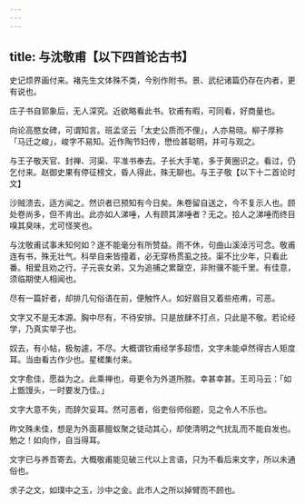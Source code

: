 ```yaml
---
---
---
```

title: 与沈敬甫【以下四首论古书】
---



史记烦界画付来。褚先生文体殊不类，今别作附书。景、武纪诸篇仍存在内者，更有说也。

庄子书自郭象后，无人深究。近欲略看此书。钦甫有暇，可同看，好商量也。

向论高愍女碑，可谓知言。班孟坚云「太史公质而不俚」，人亦易晓。柳子厚称「马迁之峻」，峻字不易知。近作陶节妇传，懋俭甚聪明，并可与观之。

与王子敬天官、封禅、河渠、平准书奉去。子长大手笔，多于黄圈识之。看过，仍乞付来。赵御史果有停征榜文，昏人得此，殊无聊也。与王子敬【以下十二首论时文】

沙贼溃去，适方闻之。然识者已预知有今日矣。朱卷留自送之，今不复示人也。顾处卷尚多，但不肯出。此亦如人涕唾，人有顾其涕唾者？无之。拾人之涕唾而终目嗅其臭味，尤可怪笑也。

与沈敬甫试事未知何如？遂不能毫分有所赞益。雨不休，句曲山溪淖污可念。敬甫连有书，殊无壮气。科举自来皆撞着，必无穿杨贯虱之技。渠不比少年，只看此番。相爱且劝之行。子元丧女弟，又为追捕之累罄空，非附骥不能千里。有佳意，须临期使人相闻也。

尽有一篇好者，却排几句俗语在前，便触忤人。如好眉目又着些疮痏，可恶。

文字又不是无本源。胸中尽有，不待安排。只是放肆不打点，只此是不敬。若论经学，乃真实举子也。

奴去，有小帖，极匆遽，不尽。大概谓钦甫经学多超悟，文字未能卓然得古人矩度耳。当由看古作少也。星槎集付来。

文字愈佳，愿益为之。此乘禅也，毋更令为外道所胜。幸甚幸甚。王司马云：「如上甑馒头，一时要发乃佳。」

文字大意不失，而辞欠妥耳。然可恶者，俗吏俗师俗题，见之令人不乐也。

昨文殊未佳，想是为外面慕膻蚁聚之徒动其心，却使清明之气扰乱而不能自发也。勉之！如向作，自当得耳。

文字已与养吾寄去。大概敬甫能见破三代以上言语，只为不看后来文字，所以未通俗也。

求子之文，如璞中之玉，沙中之金。此市人之所以掉臂而不顾也。